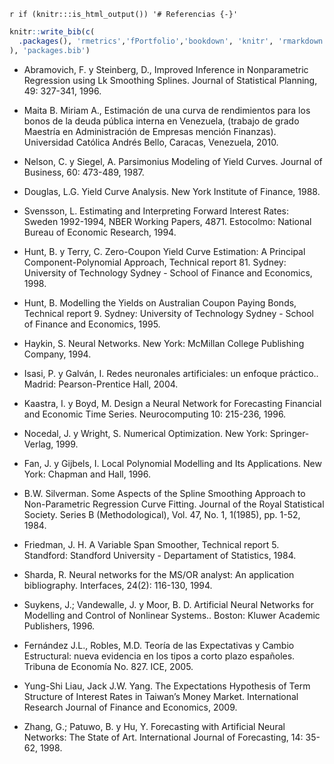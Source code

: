 `r if (knitr:::is_html_output()) '# Referencias {-}'`

```r
knitr::write_bib(c(
  .packages(), 'rmetrics','fPortfolio','bookdown', 'knitr', 'rmarkdown', 'htmlwidgets', 'webshot', 'DT', 'miniUI', 'tufte', 'servr', 'citr', 'rticles'
), 'packages.bib')
```

<!-- \begin{thebibliography}{99} -->

<!-- \bibitem{AS}  Abramovich, F. y Steinberg, D.},  Improved Inference in Nonparametric Regression using Lk Smoothing Splines}. Journal of Statistical Planning, 49: 327-341, 1996. -->

<!-- \bibitem{Mm}  Maita B. Miriam A.},  Estimación de una curva de rendimientos para los bonos de la deuda pública interna en Venezuela}, (trabajo de grado Maestría en Administración de Empresas mención Finanzas).  Universidad Católica Andrés Bello, Caracas, Venezuela, 2010. -->

<!-- \bibitem{NS}  Nelson, C. y Siegel, A.}  Parsimonius Modeling of Yield Curves}. Journal of -->
<!-- Business, $60$: $473$-$489$, 1987. -->

<!-- \bibitem{DO}  Douglas, L.G.}  Yield Curve Analysis}. New York Institute of Finance, 1988. -->


<!-- \bibitem{Sv}  Svensson, L.}  Estimating and Interpreting Forward Interest Rates: Sweden 1992-1994}, NBER Working Papers, 4871. Estocolmo: National Bureau of Economic Research, 1994. -->

<!-- \bibitem{HT}  Hunt, B. y Terry, C.}  Zero-Coupon Yield Curve Estimation: A Principal Component-Polynomial Approach}, Technical report 81. Sydney: University of Technology Sydney - School of Finance and Economics, 1998. -->

<!-- \bibitem{H}  Hunt, B.}  Modelling the Yields on Australian Coupon Paying Bonds}, Technical report 9. Sydney: University of Technology Sydney - School of Finance and Economics, 1995. -->

<!-- \bibitem{Ha}  Haykin, S.}  Neural Networks}. New York: McMillan College Publishing Company, 1994. -->

<!-- \bibitem{IG}  Isasi, P. y Galván, I.}  Redes neuronales artificiales: un enfoque práctico.}. Madrid: Pearson-Prentice Hall, 2004. -->

<!-- \bibitem{KB}  Kaastra, I. y Boyd, M.}  Design a Neural Network for Forecasting Financial and Economic Time Series}. Neurocomputing 10: 215-236, 1996. -->

<!-- \bibitem{NW}  Nocedal, J. y Wright, S.}  Numerical Optimization}. New York: Springer-Verlag, 1999. -->


<!-- \bibitem{FG}  Fan, J. y Gijbels, I.}  Local Polynomial Modelling and Its Applications}. New York: Chapman and Hall, 1996. -->

<!-- \bibitem{BW}  B.W. Silverman.}  Some Aspects of the Spline Smoothing Approach to Non-Parametric Regression Curve Fitting}. Journal of the Royal Statistical Society. Series B (Methodological), Vol. 47, No. 1, 1(1985), pp. 1-52, 1984. -->


<!-- \bibitem{F}  Friedman, J. H.}  A Variable Span Smoother}, Technical report 5. Standford: -->
<!-- Standford University - Departament of Statistics, 1984. -->


<!-- \bibitem{SH}  Sharda, R.}  Neural networks for the MS/OR analyst: An application bibliography}. Interfaces, 24(2): 116-130, 1994. -->

<!-- \bibitem{SVM}  Suykens, J.; Vandewalle, J. y Moor, B. D.}  Artificial Neural Networks for Modelling and Control of Nonlinear Systems.}. Boston: Kluwer Academic Publishers, 1996. -->

<!-- \bibitem{FR}  Fernández J.L., Robles, M.D.}   Teoría de las Expectativas y Cambio Estructural: nueva evidencia en los tipos a corto plazo españoles.} Tribuna de Economía No. 827. ICE, 2005. -->

<!-- \bibitem{YS}  Yung-Shi Liau, Jack J.W. Yang.}  The Expectations Hypothesis of Term Structure of Interest Rates in Taiwan's Money Market.} International Research Journal of Finance and Economics, 2009. -->

<!-- \bibitem{ZPH}  Zhang, G.; Patuwo, B. y Hu, Y.}  Forecasting with Artificial Neural Networks: The State of Art.} International Journal of Forecasting, 14: 35-62, 1998. -->

<!-- \end{thebibliography} -->

+  Abramovich, F. y Steinberg, D.,  Improved Inference in Nonparametric Regression using Lk Smoothing Splines. Journal of Statistical Planning, 49: 327-341, 1996.

+  Maita B. Miriam A.,  Estimación de una curva de rendimientos para los bonos de la deuda pública interna en Venezuela, (trabajo de grado Maestría en Administración de Empresas mención Finanzas).  Universidad Católica Andrés Bello, Caracas, Venezuela, 2010.

+  Nelson, C. y Siegel, A.  Parsimonius Modeling of Yield Curves. Journal of
Business, $60$: $473$-$489$, 1987.

+  Douglas, L.G.  Yield Curve Analysis. New York Institute of Finance, 1988.


+  Svensson, L.  Estimating and Interpreting Forward Interest Rates: Sweden 1992-1994, NBER Working Papers, 4871. Estocolmo: National Bureau of Economic Research, 1994.

+  Hunt, B. y Terry, C.  Zero-Coupon Yield Curve Estimation: A Principal Component-Polynomial Approach, Technical report 81. Sydney: University of Technology Sydney - School of Finance and Economics, 1998.

+  Hunt, B.  Modelling the Yields on Australian Coupon Paying Bonds, Technical report 9. Sydney: University of Technology Sydney - School of Finance and Economics, 1995.

+  Haykin, S.  Neural Networks. New York: McMillan College Publishing Company, 1994.

+  Isasi, P. y Galván, I.  Redes neuronales artificiales: un enfoque práctico.. Madrid: Pearson-Prentice Hall, 2004.

+  Kaastra, I. y Boyd, M.  Design a Neural Network for Forecasting Financial and Economic Time Series. Neurocomputing 10: 215-236, 1996.

+  Nocedal, J. y Wright, S.  Numerical Optimization. New York: Springer-Verlag, 1999.

+  Fan, J. y Gijbels, I.  Local Polynomial Modelling and Its Applications. New York: Chapman and Hall, 1996.

+  B.W. Silverman.  Some Aspects of the Spline Smoothing Approach to Non-Parametric Regression Curve Fitting. Journal of the Royal Statistical Society. Series B (Methodological), Vol. 47, No. 1, 1(1985), pp. 1-52, 1984.

+  Friedman, J. H.  A Variable Span Smoother, Technical report 5. Standford:
Standford University - Departament of Statistics, 1984.

+  Sharda, R.  Neural networks for the MS/OR analyst: An application bibliography. Interfaces, 24(2): 116-130, 1994.

+  Suykens, J.; Vandewalle, J. y Moor, B. D.  Artificial Neural Networks for Modelling and Control of Nonlinear Systems.. Boston: Kluwer Academic Publishers, 1996.

+  Fernández J.L., Robles, M.D.   Teoría de las Expectativas y Cambio Estructural: nueva evidencia en los tipos a corto plazo españoles. Tribuna de Economía No. 827. ICE, 2005.

+  Yung-Shi Liau, Jack J.W. Yang.  The Expectations Hypothesis of Term Structure of Interest Rates in Taiwan's Money Market. International Research Journal of Finance and Economics, 2009.

+  Zhang, G.; Patuwo, B. y Hu, Y.  Forecasting with Artificial Neural Networks: The State of Art. International Journal of Forecasting, 14: 35-62, 1998.
